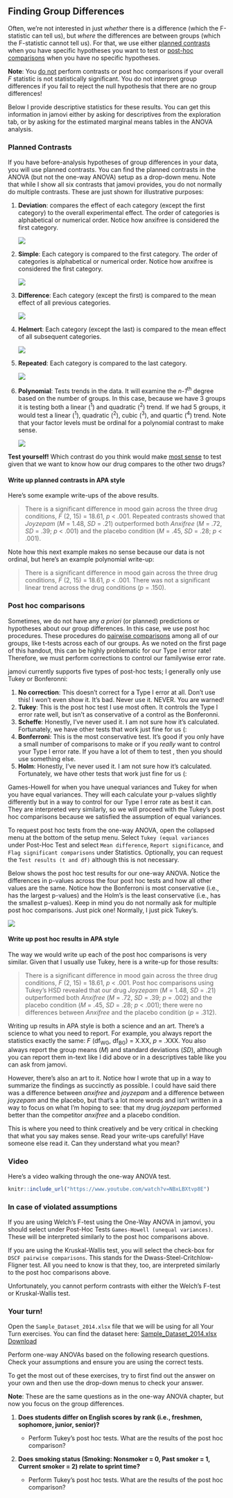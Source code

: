 ## Finding Group Differences

Often, we're not interested in just *whether* there is a difference (which the F-statistic can tell us), but *where* the differences are between groups (which the F-statistic cannot tell us). For that, we use either [planned contrasts]{.ul} when you have specific hypotheses you want to test or [post-hoc comparisons]{.ul} when you have no specific hypotheses.

**Note**: You [do not]{.ul} perform contrasts or post hoc comparisons if your overall $F$ statistic is not statistically significant. You do not interpret group differences if you fail to reject the null hypothesis that there are no group differences!

Below I provide descriptive statistics for these results. You can get this information in jamovi either by asking for descriptives from the exploration tab, or by asking for the estimated marginal means tables in the ANOVA analysis.

### Planned Contrasts

If you have before-analysis hypotheses of group differences in your data, you will use planned contrasts. You can find the planned contrasts in the ANOVA (but not the one-way ANOVA) setup as a drop-down menu. Note that while I show all six contrasts that jamovi provides, you do not normally do multiple contrasts. These are just shown for illustrative purposes:

1.  **Deviation**: compares the effect of each category (except the first category) to the overall experimental effect. The order of categories is alphabetical or numerical order. Notice how anxifree is considered the first category.

    ![](images/04_one-way-anova/contrasts_deviation.png)

<!-- -->

2.  **Simple**: Each category is compared to the first category. The order of categories is alphabetical or numerical order. Notice how anxifree is considered the first category.

    ![](images/04_one-way-anova/contrasts_simple.png)

<!-- -->

3.  **Difference**: Each category (except the first) is compared to the mean effect of all previous categories.

    ![](images/04_one-way-anova/contrasts_difference.png)

<!-- -->

4.  **Helmert**: Each category (except the last) is compared to the mean effect of all subsequent categories.

    ![](images/04_one-way-anova/contrasts_helmert.png)

<!-- -->

5.  **Repeated**: Each category is compared to the last category.

    ![](images/04_one-way-anova/contrasts_repeated.png)

<!-- -->

6.  **Polynomial**: Tests trends in the data. It will examine the *n-1*^th^ degree based on the number of groups. In this case, because we have 3 groups it is testing both a linear (^1^) and quadratic (^2^) trend. If we had 5 groups, it would test a linear (^1^), quadratic (^2^), cubic (^3^), and quartic (^4^) trend. Note that your factor levels must be ordinal for a polynomial contrast to make sense.

    ![](images/04_one-way-anova/contrasts_polynomial.png)

**Test yourself!** Which contrast do you think would make [most sense]{.ul} to test given that we want to know how our drug compares to the other two drugs?

#### Write up planned contrasts in APA style

Here's some example write-ups of the above results.

> There is a significant difference in mood gain across the three drug conditions, *F* (2, 15) = 18.61, *p* \< .001. Repeated contrasts showed that *Joyzepam* (*M* = 1.48, *SD* = .21) outperformed both *Anxifree* (*M* = .72, *SD* = .39; *p* \< .001) and the placebo condition (*M* = .45, *SD* = .28; *p* \< .001).

Note how this next example makes no sense because our data is not ordinal, but here's an example polynomial write-up:

> There is a significant difference in mood gain across the three drug conditions, *F* (2, 15) = 18.61, *p* \< .001. There was not a significant linear trend across the drug conditions (*p* = .150).

### Post hoc comparisons

Sometimes, we do not have any *a priori* (or planned) predictions or hypotheses about our group differences. In this case, we use post hoc procedures. These procedures do [pairwise comparisons]{.ul} among all of our groups, like t-tests across each of our groups. As we noted on the first page of this handout, this can be highly problematic for our Type I error rate! Therefore, we must perform corrections to control our familywise error rate.

jamovi currently supports five types of post-hoc tests; I generally only use Tukey or Bonferonni:

1.  **No correction**: This doesn't correct for a Type I error at all. Don't use this! I won't even show it. It's bad. Never use it. NEVER. You are warned!
2.  **Tukey**: This is the post hoc test I use most often. It controls the Type I error rate well, but isn't as conservative of a control as the Bonferonni.
3.  **Scheffe**: Honestly, I've never used it. I am not sure how it's calculated. Fortunately, we have other tests that work just fine for us (:
4.  **Bonferroni**: This is the most conservative test. It's good if you only have a small number of comparisons to make or if you *really* want to control your Type I error rate. If you have a lot of them to test , then you should use something else.
5.  **Holm**: Honestly, I've never used it. I am not sure how it's calculated. Fortunately, we have other tests that work just fine for us (:

Games-Howell for when you have unequal variances and Tukey for when you have equal variances. They will each calculate your p-values slightly differently but in a way to control for our Type I error rate as best it can. They are interpreted very similarly, so we will proceed with the Tukey's post hoc comparisons because we satisfied the assumption of equal variances.

To request post hoc tests from the one-way ANOVA, open the collapsed menu at the bottom of the setup menu. Select `Tukey (equal variances` under Post-Hoc Test and select `Mean difference`, `Report significance`, and `Flag significant comparisons` under Statistics. Optionally, you can request the `Test results (t and df)` although this is not necessary.

Below shows the post hoc test results for our one-way ANOVA. Notice the differences in p-values across the four post hoc tests and how all other values are the same. Notice how the Bonferroni is most conservative (i.e., has the largest p-values) and the Holm's is the least conservative (i.e., has the smallest p-values). Keep in mind you do not normally ask for multiple post hoc comparisons. Just pick one! Normally, I just pick Tukey's.

![](images/04_one-way-anova/one-way_results_post-hoc.png)

#### Write up post hoc results in APA style

The way we would write up each of the post hoc comparisons is very similar. Given that I usually use Tukey, here is a write-up for those results:

> There is a significant difference in mood gain across the three drug conditions, *F* (2, 15) = 18.61, *p* \< .001. Post hoc comparisons using Tukey's HSD revealed that our drug *Joyzepam* (*M* = 1.48, *SD* = .21) outperformed both *Anxifree* (*M* = .72, *SD* = .39; *p* = .002) and the placebo condition (*M* = .45, *SD* = .28; *p* \< .001); there were no differences between *Anxifree* and the placebo condition (*p* = .312).

Writing up results in APA style is both a science and an art. There's a science to what you need to report. For example, you always report the statistics exactly the same: *F* (df~WG~, df~BG~) = X.XX, *p* = .XXX. You also always report the group means (*M*) and standard deviations (*SD*), although you can report them in-text like I did above or in a descriptives table like you can ask from jamovi.

However, there's also an art to it. Notice how I wrote that up in a way to summarize the findings as succinctly as possible. I could have said there was a difference between *anxifree* and *joyzepam* and a difference between *joyzepam* and the placebo, but that's a lot more words and isn't written in a way to focus on what I'm hoping to see: that my drug *joyzepam* performed better than the competitor *anxifree* and a placebo condition.

This is where you need to think creatively and be very critical in checking that what you say makes sense. Read your write-ups carefully! Have someone else read it. Can they understand what you mean?

### Video

Here's a video walking through the one-way ANOVA test.

```r
knitr::include_url("https://www.youtube.com/watch?v=NBxLBXtvp8E")
```

### In case of violated assumptions

If you are using Welch's F-test using the One-Way ANOVA in jamovi, you should select under Post-Hoc Tests `Games-Howell (unequal variances)`. These will be interpreted similarly to the post hoc comparisons above.

If you are using the Kruskal-Wallis test, you will select the check-box for `DSCF pairwise comparisons`. This stands for the Dwass-Steel-Critchlow-Fligner test. All you need to know is that they, too, are interpreted similarly to the post hoc comparisons above.

Unfortunately, you cannot perform contrasts with either the Welch's F-test or Kruskal-Wallis test.

### Your turn!

Open the `Sample_Dataset_2014.xlsx` file that we will be using for all Your Turn exercises. You can find the dataset here: [Sample_Dataset_2014.xlsx Download](https://github.com/danawanzer/stats-with-jamovi/blob/master/data/Sample_Dataset_2014.xlsx)

Perform one-way ANOVAs based on the following research questions. Check your assumptions and ensure you are using the correct tests.

To get the most out of these exercises, try to first find out the answer on your own and then use the drop-down menus to check your answer.

**Note**: These are the same questions as in the one-way ANOVA chapter, but now you focus on the group differences.

1.  **Does students differ on English scores by rank (i.e., freshmen, sophomore, junior, senior)?**

    -   Perform Tukey's post hoc tests. What are the results of the post hoc comparison?

2.  **Does smoking status (Smoking: Nonsmoker = 0, Past smoker = 1, Current smoker = 2) relate to sprint time?**

    -   Perform Tukey's post hoc tests. What are the results of the post hoc comparison?
